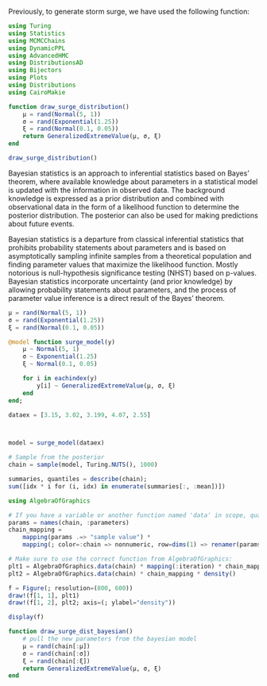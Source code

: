 Previously, to generate storm surge, we have used the following function:

```julia
using Turing
using Statistics
using MCMCChains
using DynamicPPL
using AdvancedHMC
using DistributionsAD
using Bijectors
using Plots
using Distributions
using CairoMakie

function draw_surge_distribution()
    μ = rand(Normal(5, 1))
    σ = rand(Exponential(1.25))
    ξ = rand(Normal(0.1, 0.05))
    return GeneralizedExtremeValue(μ, σ, ξ)
end

draw_surge_distribution()
```

Bayesian statistics is an approach to inferential statistics based on Bayes' theorem, where available knowledge about parameters in a statistical model is updated with the information in observed data. The background knowledge is expressed as a prior distribution and combined with observational data in the form of a likelihood function to determine the posterior distribution. The posterior can also be used for making predictions about future events.

Bayesian statistics is a departure from classical inferential statistics that prohibits probability statements about parameters and is based on asymptotically sampling infinite samples from a theoretical population and finding parameter values that maximize the likelihood function. Mostly notorious is null-hypothesis significance testing (NHST) based on p-values. Bayesian statistics incorporate uncertainty (and prior knowledge) by allowing probability statements about parameters, and the process of parameter value inference is a direct result of the Bayes' theorem.

```julia
μ = rand(Normal(5, 1))
σ = rand(Exponential(1.25))
ξ = rand(Normal(0.1, 0.05))
```

```julia
@model function surge_model(y)
    μ ~ Normal(5, 1)
    σ ~ Exponential(1.25)
    ξ ~ Normal(0.1, 0.05)

    for i in eachindex(y)
        y[i] ~ GeneralizedExtremeValue(μ, σ, ξ)
    end
end;

dataex = [3.15, 3.02, 3.199, 4.07, 2.55]



model = surge_model(dataex)

# Sample from the posterior
chain = sample(model, Turing.NUTS(), 1000)

```

```julia
summaries, quantiles = describe(chain);
sum([idx * i for (i, idx) in enumerate(summaries[:, :mean])])
```

```julia
using AlgebraOfGraphics

# If you have a variable or another function named 'data' in scope, qualify this:
params = names(chain, :parameters)
chain_mapping =
    mapping(params .=> "sample value") *
    mapping(; color=:chain => nonnumeric, row=dims(1) => renamer(params))

# Make sure to use the correct function from AlgebraOfGraphics:
plt1 = AlgebraOfGraphics.data(chain) * mapping(:iteration) * chain_mapping * visual(Lines)
plt2 = AlgebraOfGraphics.data(chain) * chain_mapping * density()

f = Figure(; resolution=(800, 600))
draw!(f[1, 1], plt1)
draw!(f[1, 2], plt2; axis=(; ylabel="density"))

display(f)
```

```julia
function draw_surge_dist_bayesian()
    # pull the new parameters from the bayesian model
    μ = rand(chain[:μ])
    σ = rand(chain[:σ])
    ξ = rand(chain[:ξ])
    return GeneralizedExtremeValue(μ, σ, ξ)
end
```